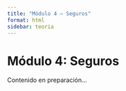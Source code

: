 ```yaml
---
title: "Módulo 4 – Seguros"
format: html
sidebar: teoria
---
```


# Módulo 4: Seguros

Contenido en preparación...
